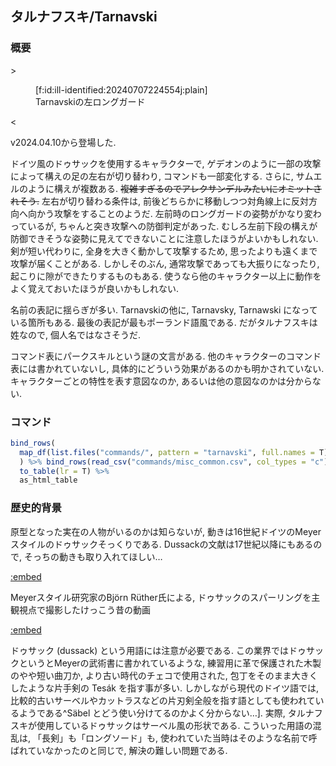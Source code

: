 ## タルナフスキ/Tarnavski {#Tarnawski}

### 概要 {-}

`><figure class="figure-image figure-image-fotolife" title="Tarnavskiの左ロングガード">[f:id:ill-identified:20240707224554j:plain]<figcaption>Tarnavskiの左ロングガード</figcaption></figure><`{=html}

v2024.04.10から登場した.

ドイツ風のドゥサックを使用するキャラクターで, ゲデオンのように一部の攻撃によって構えの足の左右が切り替わり, コマンドも一部変化する. さらに, サムエルのように構えが複数ある. ~~複雑すぎるのでアレクサンデルみたいにオミットされそう.~~ 左右が切り替わる条件は, 前後どちらかに移動しつつ対角線上に反対方向へ向かう攻撃をすることのようだ. 左前時のロングガードの姿勢がかなり変わっているが, ちゃんと突き攻撃への防御判定があった. むしろ左前下段の構えが防御できそうな姿勢に見えてできないことに注意したほうがよいかもしれない. 剣が短い代わりに, 全身を大きく動かして攻撃するため, 思ったよりも遠くまで攻撃が届くことがある. しかしそのぶん, 通常攻撃であっても大振りになったり, 起こりに隙ができたりするものもある. 使うなら他のキャラクター以上に動作をよく覚えておいたほうが良いかもしれない.

名前の表記に揺らぎが多い. Tarnavskiの他に, Tarnavsky, Tarnawski になっている箇所もある. 最後の表記が最もポーランド語風である. だがタルナフスキは姓なので, 個人名ではなさそうだ.

コマンド表にパークスキルという謎の文言がある. 他のキャラクターのコマンド表には書かれていないし, 具体的にどういう効果があるのかも明かされていない. キャラクターごとの特性を表す意図なのか, あるいは他の意図なのかは分からない.

### コマンド {-}

```r
bind_rows(
  map_df(list.files("commands/", pattern = "tarnavski", full.names = T), ~read_csv(.x, col_types = "c"))
  ) %>% bind_rows(read_csv("commands/misc_common.csv", col_types = "c")) %>%
  to_table(lr = T) %>%
  as_html_table
```

### 歴史的背景 {-}

原型となった実在の人物がいるのかは知らないが, 動きは16世紀ドイツのMeyerスタイルのドゥサックそっくりである. Dussackの文献は17世紀以降にもあるので, そっちの動きも取り入れてほしい...

[:embed](https://www.pinterest.jp/pin/1144125480328793373/)

Meyerスタイル研究家のBjörn Rüther氏による, ドゥサックのスパーリングを主観視点で撮影したけっこう昔の動画

[:embed](https://www.youtube.com/watch?v=cpkGOnvxe0c)

ドゥサック (dussack) という用語には注意が必要である. この業界ではドゥサックというとMeyerの武術書に書かれているような, 練習用に革で保護された木製のやや短い曲刀か, より古い時代のチェコで使用された, 包丁をそのまま大きくしたような片手剣の Tesák を指す事が多い. しかしながら現代のドイツ語では, 比較的古いサーベルやカットラスなどの片刃剣全般を指す語としても使われているようである^Säbel とどう使い分けてるのかよく分からない...]. 実際, タルナフスキが使用しているドゥサックはサーベル風の形状である. こういった用語の混乱は, 「長剣」も「ロングソード」も, 使われていた当時はそのような名前で呼ばれていなかったのと同じで, 解決の難しい問題である.
